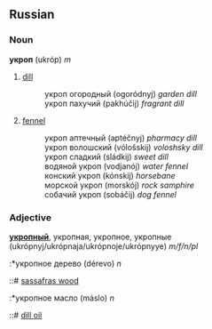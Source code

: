 ==Russian==
===Noun===
'''укроп''' (ukróp) ''m''

# [[dill]]
#:укроп огородный (ogoródnyj) ''garden dill''
#:укроп пахучий (pakhúčij) ''fragrant dill''
# [[fennel]]
#:укроп аптечный (aptéčnyj) ''pharmacy dill''
#:укроп волошский (vólošskij) ''voloshsky dill''
#:укроп сладкий (sládkij) ''sweet dill''
#:водяной укроп (vodjanój) ''water fennel''
#:конский укроп (kónskij) ''horsebane''
#:морской укроп (morskój) ''rock samphire''
#:собачий укроп (sobáčij) ''dog fennel''

===Adjective===
'''[[укропный]]''', укропная, укропное, укропные (ukrópnyj/ukrópnaja/ukrópnoje/ukrópnyye) ''m/f/n/pl''

:*укропное дерево (dérevo) ''n''
::# [[sassafras wood]]

:*укропное масло (máslo) ''n''
::# [[dill oil]]